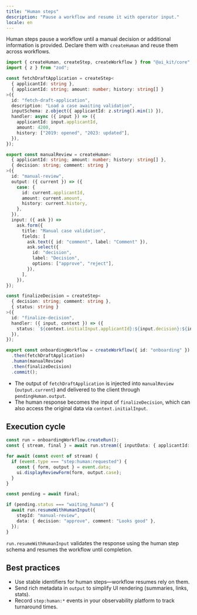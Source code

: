 ```yaml
---
title: "Human steps"
description: "Pause a workflow and resume it with operator input."
locale: en
---
```


Human steps pause a workflow until a manual decision or additional information is provided. Declare them with `createHuman` and reuse them across workflows.

```ts
import { createHuman, createStep, createWorkflow } from "@ai_kit/core";
import { z } from "zod";

const fetchDraftApplication = createStep<
  { applicantId: string },
  { applicantId: string; amount: number; history: string[] }
>({
  id: "fetch-draft-application",
  description: "Load a case awaiting validation",
  inputSchema: z.object({ applicantId: z.string().min(1) }),
  handler: async ({ input }) => ({
    applicantId: input.applicantId,
    amount: 4200,
    history: ["2019: opened", "2023: updated"],
  }),
});

export const manualReview = createHuman<
  { applicantId: string; amount: number; history: string[] },
  { decision: string; comment: string }
>({
  id: "manual-review",
  output: ({ current }) => ({
    case: {
      id: current.applicantId,
      amount: current.amount,
      history: current.history,
    },
  }),
  input: ({ ask }) =>
    ask.form({
      title: "Manual case validation",
      fields: [
        ask.text({ id: "comment", label: "Comment" }),
        ask.select({
          id: "decision",
          label: "Decision",
          options: ["approve", "reject"],
        }),
      ],
    }),
});

const finalizeDecision = createStep<
  { decision: string; comment: string },
  { status: string }
>({
  id: "finalize-decision",
  handler: ({ input, context }) => ({
    status: `${context.initialInput.applicantId}:${input.decision}:${input.comment}`,
  }),
});

export const onboardingWorkflow = createWorkflow({ id: "onboarding" })
  .then(fetchDraftApplication)
  .human(manualReview)
  .then(finalizeDecision)
  .commit();
```

- The output of `fetchDraftApplication` is injected into `manualReview` (`output.current`) and delivered to the client through `pendingHuman.output`.
- The human response becomes the input of `finalizeDecision`, which can also access the original data via `context.initialInput`.

## Execution cycle

```ts
const run = onboardingWorkflow.createRun();
const { stream, final } = await run.stream({ inputData: { applicantId: "app-123" } });

for await (const event of stream) {
  if (event.type === "step:human:requested") {
    const { form, output } = event.data;
    ui.displayReviewForm(form, output.case);
  }
}

const pending = await final;

if (pending.status === "waiting_human") {
  await run.resumeWithHumanInput({
    stepId: "manual-review",
    data: { decision: "approve", comment: "Looks good" },
  });
}
```

`run.resumeWithHumanInput` validates the response using the human step schema and resumes the workflow until completion.

## Best practices

- Use stable identifiers for human steps—workflow resumes rely on them.
- Send rich metadata in `output` to simplify UI rendering (summaries, links, stats).
- Record `step:human:*` events in your observability platform to track turnaround times.
